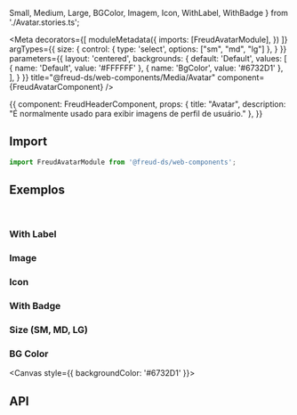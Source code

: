   Small,
  Medium,
  Large,
  BGColor,
  Imagem,
  Icon,
  WithLabel,
  WithBadge
} from './Avatar.stories.ts';

<Meta
  decorators={[
    moduleMetadata({
      imports: [FreudAvatarModule],
    })
  ]}
  argTypes={{
    size: {
      control: {
        type: 'select',
        options: ["sm", "md", "lg"]
      },
    }
  }}
  parameters={{
    layout: 'centered',
    backgrounds: {
      default: 'Default',
      values: [
        { name: 'Default', value: '#FFFFFF' },
        { name: 'BgColor', value: '#6732D1' },
      ],
    }
  }}
  title="@freud-ds/web-components/Media/Avatar"
  component={FreudAvatarComponent}
/>

<Story name="Storyname-hidden">
  {{
    component: FreudHeaderComponent,
    props: {
      title: "Avatar",
      description: "É normalmente usado para exibir imagens de perfil de usuário."
    },
  }}
</Story>

## <a id="importing"></a>Import

```ts
import FreudAvatarModule from '@freud-ds/web-components';
```

## <a id="exemplos"></a>Exemplos
<br />

### With Label
<Canvas>
  <Story story={WithLabel}/>
</Canvas>

### Image
<Canvas>
  <Story story={Imagem}/>
</Canvas>

### Icon
<Canvas>
  <Story story={Icon}/>
</Canvas>

### With Badge
<Canvas>
  <Story story={WithBadge}/>
</Canvas>

### Size (SM, MD, LG)
<Canvas>
  <Story story={Small}/>
  <Story story={Medium}/>
  <Story story={Large}/>
</Canvas>

### BG Color
<Canvas style={{ backgroundColor: '#6732D1' }}>
  <Story story={BgColor}/>
</Canvas>

## <a id="api"></a>API

<ArgsTable of={FreudAvatarComponent} />
